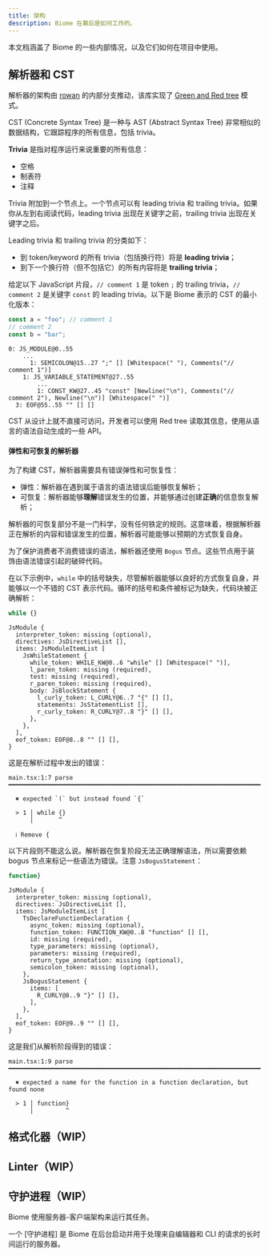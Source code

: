 ```yaml
---
title: 架构
description: Biome 在幕后是如何工作的。
---
```


本文档涵盖了 Biome 的一些内部情况，以及它们如何在项目中使用。

## 解析器和 CST

解析器的架构由 [rowan] 的内部分支推动，该库实现了 [Green and Red tree] 模式。

CST (Concrete Syntax Tree) 是一种与 AST (Abstract Syntax Tree) 非常相似的数据结构，它跟踪程序的所有信息，包括 trivia。

**Trivia** 是指对程序运行来说重要的所有信息：
- 空格
- 制表符
- 注释

Trivia 附加到一个节点上。一个节点可以有 leading trivia 和 trailing trivia。如果你从左到右阅读代码，leading trivia 出现在关键字之前，trailing trivia 出现在关键字之后。

Leading trivia 和 trailing trivia 的分类如下：
- 到 token/keyword 的所有 trivia（包括换行符）将是 **leading trivia**；
- 到下一个换行符（但不包括它）的所有内容将是 **trailing trivia**；

给定以下 JavaScript 片段，`// comment 1` 是 token `;` 的 trailing trivia，`// comment 2` 是关键字 `const` 的 leading trivia。以下是 Biome 表示的 CST 的最小化版本：

```js
const a = "foo"; // comment 1
// comment 2
const b = "bar";
```

```
0: JS_MODULE@0..55
    ...
      1: SEMICOLON@15..27 ";" [] [Whitespace(" "), Comments("// comment 1")]
    1: JS_VARIABLE_STATEMENT@27..55
        ...
        1: CONST_KW@27..45 "const" [Newline("\n"), Comments("// comment 2"), Newline("\n")] [Whitespace(" ")]
  3: EOF@55..55 "" [] []
```

CST 从设计上就不直接可访问，开发者可以使用 Red tree 读取其信息，使用从语言的语法自动生成的一些 API。


#### 弹性和可恢复的解析器

为了构建 CST，解析器需要具有错误弹性和可恢复性：
- 弹性：解析器在遇到属于语言的语法错误后能够恢复解析；
- 可恢复：解析器能够**理解**错误发生的位置，并能够通过创建**正确**的信息恢复解析；

解析器的可恢复部分不是一门科学，没有任何铁定的规则。这意味着，根据解析器正在解析的内容和错误发生的位置，解析器可能能够以预期的方式恢复自身。

为了保护消费者不消费错误的语法，解析器还使用 `Bogus` 节点。这些节点用于装饰由语法错误引起的破碎代码。

在以下示例中，`while` 中的括号缺失，尽管解析器能够以良好的方式恢复自身，并能够以一个不错的 CST 表示代码。循环的括号和条件被标记为缺失，代码块被正确解析：


```js
while {}
```

```
JsModule {
  interpreter_token: missing (optional),
  directives: JsDirectiveList [],
  items: JsModuleItemList [
    JsWhileStatement {
      while_token: WHILE_KW@0..6 "while" [] [Whitespace(" ")],
      l_paren_token: missing (required),
      test: missing (required),
      r_paren_token: missing (required),
      body: JsBlockStatement {
        l_curly_token: L_CURLY@6..7 "{" [] [],
        statements: JsStatementList [],
        r_curly_token: R_CURLY@7..8 "}" [] [],
      },
    },
  ],
  eof_token: EOF@8..8 "" [] [],
}
```

这是在解析过程中发出的错误：

```
main.tsx:1:7 parse ━━━━━━━━━━━━━━━━━━━━━━━━━━━━━━━━━━━━━━━━━━━━━━━━━━━━━━━━━━━━━━━━━━━━━━━━━━━━━━━━━

  ✖ expected `(` but instead found `{`

  > 1 │ while {}
      │       ^

  ℹ Remove {
```

以下片段则不能这么说。解析器在恢复阶段无法正确理解语法，所以需要依赖 bogus 节点来标记一些语法为错误。注意 `JsBogusStatement`：

```js
function}
```

```
JsModule {
  interpreter_token: missing (optional),
  directives: JsDirectiveList [],
  items: JsModuleItemList [
    TsDeclareFunctionDeclaration {
      async_token: missing (optional),
      function_token: FUNCTION_KW@0..8 "function" [] [],
      id: missing (required),
      type_parameters: missing (optional),
      parameters: missing (required),
      return_type_annotation: missing (optional),
      semicolon_token: missing (optional),
    },
    JsBogusStatement {
      items: [
        R_CURLY@8..9 "}" [] [],
      ],
    },
  ],
  eof_token: EOF@9..9 "" [] [],
}
```

这是我们从解析阶段得到的错误：

```
main.tsx:1:9 parse ━━━━━━━━━━━━━━━━━━━━━━━━━━━━━━━━━━━━━━━━━━━━━━━━━━━━━━━━━━━━━━━━━━━━━━━━━━━━━━━━━

  ✖ expected a name for the function in a function declaration, but found none

  > 1 │ function}
      │         ^
```

## 格式化器（WIP）

## Linter（WIP）

## 守护进程（WIP）

Biome 使用服务器-客户端架构来运行其任务。

一个 [守护进程] 是 Biome 在后台启动并用于处理来自编辑器和 CLI 的请求的长时间运行的服务器。


[rowan]: https://github.com/rust-analyzer/rowan
[Green and Red tree]: https://learn.microsoft.com/en-us/archive/blogs/ericlippert/persistence-facades-and-roslyns-red-green-trees
[daemon]: https://en.wikipedia.org/wiki/Daemon_(computing)
